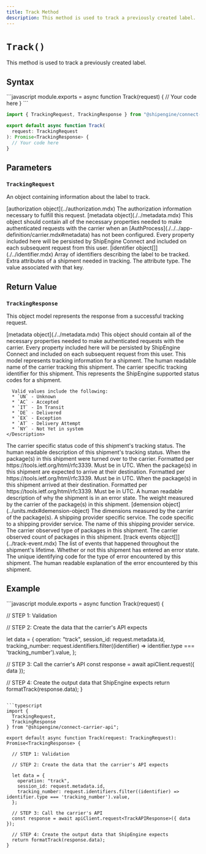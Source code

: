 ```yaml
---
title: Track Method
description: This method is used to track a previously created label.
---
```



`Track()`
===========================
This method is used to track a previously created label.


Syntax
-----------------------------------------------
<CodeWrapper>
```javascript
module.exports = async function Track(request) {
  // Your code here
}
```

```typescript
import { TrackingRequest, TrackingResponse } from "@shipengine/connect-carrier-api";

export default async function Track(
  request: TrackingRequest
): Promise<TrackingResponse> {
  // Your code here
}
```
</CodeWrapper>



Parameters
-----------------------------------------------

### `TrackingRequest`
An object containing information about the label to track.

<Reference>

  <Field name="authorization" nullable={true}>
    <Type>
      [authorization object](../authorization.mdx)
    </Type>
    <Description>
      The authorization information necessary to fulfill this request.
    </Description>
  </Field>

  <Field name="metadata" nullable={true}>
    <Type>
      [metadata object](./../metadata.mdx)
    </Type>
    <Description>
      This object should contain all of the necessary properties needed to make authenticated requests with the carrier when an [AuthProcess](./../../app-definition/carrier.mdx#metadata) has not been configured.
      Every property included here will be persisted by ShipEngine Connect and included on each subsequent request from this user.
    </Description>
  </Field>

  <Field name="identifiers" type="object[]" nullable={true}>
    <Type>
      [identifier object[]](./../identifier.mdx)
    </Type>
    <Description>
      Array of identifiers describing the label to be tracked.
    </Description>
  </Field>

  <Field name="attributes" type="object[]" nullable={true}>
    <Description>
      Extra attributes of a shipment needed in tracking.
    </Description>
  </Field>

  <Field name="attributes[].type" type="string" nullable={false}>
    <Description>
      The attribute type.
    </Description>
  </Field>

 <Field name="attributes[].value" type="string" nullable={false}>
    <Description>
      The value associated with that key.
    </Description>
  </Field>

</Reference>



Return Value
-----------------------------------------------
### `TrackingResponse`
This object model represents the response from a successful tracking request.

<Reference>

  <Field name="metadata" required={false}>
    <Type>
      [metadata object](./../metadata.mdx)
    </Type>
    <Description>
      This object should contain all of the necessary properties needed to make authenticated requests with the carrier.
      Every property included here will be persisted by ShipEngine Connect and included on each subsequent request from this user.
    </Description>
  </Field>


  <Field name="tracking_info" type="object" required={true}>
    <Description>
      This model represents tracking information for a shipment.
    </Description>
  </Field>

  <Field name="tracking_info.carrier_name" type="string" required={false}>
    <Description>
      The human readable name of the carrier tracking this shipment.
    </Description>
  </Field>

 <Field name="tracking_info.tracking_number" type="string" required={false}>
    <Description>
      The carrier specific tracking identifier for this shipment.
    </Description>
  </Field>

 <Field name="tracking_info.standardized_status_code" type="string" required={true}>
    <Description>
      This represents the ShipEngine supported status codes for a shipment.

      Valid values include the following:
      * `UN` - Unknown
      * `AC` - Accepted
      * `IT` - In Transit
      * `DE` - Delivered
      * `EX` - Exception
      * `AT` - Delivery Attempt
      * `NY` - Not Yet in system
    </Description>
  </Field>

  <Field name="tracking_info.carrier_status_code" type="string" required={false}>
    <Description>
      The carrier specific status code of this shipment's tracking status.
    </Description>
  </Field>

 <Field name="tracking_info.carrier_status_description" type="string" required={false}>
    <Description>
      The human readable description of this shipment's tracking status.
    </Description>
  </Field>

  <Field name="tracking_info.shipped_datetime" type="string" required={false}>
    <Description>
      When the package(s) in this shipment were turned over to the carrier. Formatted per https://tools.ietf.org/html/rfc3339. Must be in UTC.
    </Description>
  </Field>

 <Field name="tracking_info.estimated_delivery_datetime" type="string" required={false}>
    <Description>
      When the package(s) in this shipment are expected to arrive at their destination. Formatted per https://tools.ietf.org/html/rfc3339. Must be in UTC.
    </Description>
  </Field>

  <Field name="tracking_info.actual_delivery_datetime" type="string" required={false}>
    <Description>
      When the package(s) in this shipment arrived at their destination. Formatted per https://tools.ietf.org/html/rfc3339. Must be in UTC.
    </Description>
  </Field>

 <Field name="tracking_info.shipping_problem_description" type="string" required={false}>
    <Description>
      A human readable description of why the shipment is in an error state.
    </Description>
  </Field>

  <Field name="tracking_info.weight" type="number" required={false}>
    <Description>
      The weight measured by the carrier of the package(s) in this shipment.
    </Description>
  </Field>

  <Field name="tracking_info.dimensions" required={false}>
    <Type>
      [demension object](../units.mdx#demension-object)
    </Type>
    <Description>
      The dimensions measured by the carrier of the package(s).
    </Description>
  </Field>

  <Field name="tracking_info.service" type="object" required={false}>
    <Description>
      A shipping provider specific service.
    </Description>
  </Field>

 <Field name="tracking_info.service.code" type="string" required={false}>
    <Description>
      The code specific to a shipping provider service.
    </Description>
  </Field>

 <Field name="tracking_info.service.name" type="string" required={false}>
    <Description>
      The name of this shipping provider service.
    </Description>
  </Field>

 <Field name="tracking_info.packaging" type="string" required={false}>
    <Description>
      The carrier observed type of packages in this shipment.
    </Description>
  </Field>

 <Field name="tracking_info.package_count" type="number" required={false}>
    <Description>
      The carrier observed count of packages in this shipment.
    </Description>
  </Field>

 <Field name="tracking_info.events" required={false}>
    <Type>
      [track events object[]](../track-event.mdx)
    </Type>
    <Description>
      The list of events that happened throughout the shipment's lifetime.
    </Description>
  </Field>

 <Field name="tracking_info.shipping_problem" type="boolean" required={false}>
    <Description>
      Whether or not this shipment has entered an error state.
    </Description>
  </Field>

 <Field name="tracking_info.shipping_problem_code" type="string" required={false}>
    <Description>
      The unique identifying code for the type of error encountered by this shipment.
    </Description>
  </Field>

 <Field name="tracking_info.error_description" type="string" required={false}>
    <Description>
      The human readable explanation of the error encountered by this shipment.
    </Description>
  </Field>

</Reference>



Example
-----------------------------------------------
<CodeWrapper>
```javascript
module.exports = async function Track(request) {

  // STEP 1: Validation

  // STEP 2: Create the data that the carrier's API expects

  let data = {
    operation: "track",
    session_id: request.metadata.id,
    tracking_number: request.identifiers.filter((identifier) => identifier.type === 'tracking_number').value,
  };

  // STEP 3: Call the carrier's API
  const response = await apiClient.request({ data });

  // STEP 4: Create the output data that ShipEngine expects
  return formatTrack(response.data);
}
```

```typescript
import {
  TrackingRequest,
  TrackingResponse
} from "@shipengine/connect-carrier-api";

export default async function Track(request: TrackingRequest): Promise<TrackingResponse> {

  // STEP 1: Validation

  // STEP 2: Create the data that the carrier's API expects

  let data = {
    operation: "track",
    session_id: request.metadata.id,
    tracking_number: request.identifiers.filter((identifier) => identifier.type === 'tracking_number').value,
  };

  // STEP 3: Call the carrier's API
  const response = await apiClient.request<TrackAPIResponse>({ data });

  // STEP 4: Create the output data that ShipEngine expects
  return formatTrack(response.data);
}
```
</CodeWrapper>
